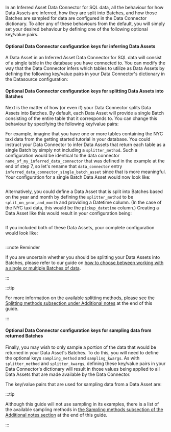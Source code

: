 
In an Inferred Asset Data Connector for SQL data, all the behaviour for how Data Assets are inferred, how they are split into Batches, and how those Batches are sampled for data are configured in the Data Connector dictionary.  To alter any of these behaviours from the default, you will simply set your desired behaviour by defining one of the following optional key/value pairs.

#### Optional Data Connector configuration keys for inferring Data Assets

A Data Asset in an Inferred Asset Data Connector for SQL data will consist of a single table in the database you have connected to.  You can modify the way that the Data Connector infers which tables to utilize as Data Assets by defining the following key/value pairs in your Data Connector's dictionary in the Datasource configuration:

<NoteOptionalDataConnectorKeys inferred={true} />

#### Optional Data Connector configuration keys for splitting Data Assets into Batches

Next is the matter of how (or even if) your Data Connector splits Data Assets into Batches.  By default, each Data Asset will provide a single Batch consisting of the entire table that it corresponds to.  You can change this behaviour by specifying the following key/value pairs:

<NoteOptionalDataConnectorKeys splitting={true} />

For example, imagine that you have one or more tables containing the NYC taxi data from the getting started tutorial in your database.  You could instruct your Data Connector to infer Data Assets that return each table as a single Batch by simply not including a `splitter_method`.  Such a configuration would be identical to the data connector `name_of_my_inferred_data_connector` that was defined in the example at the end of step 7, so let's rename that `data_connector` entry `inferred_data_connector_single_batch_asset` since that is more meaningful.  Your configuration for a single Batch Data Asset would now look like:

```python name="inferred sql data asset single batch"
```

Alternatively, you could define a Data Asset that is split into Batches based on the year and month by defining the `splitter_method` to be `split_on_year_and_month` and providing a Datetime column. (In the case of the NYC taxi data, this would be the `pickup_datetime` column.)  Creating a Data Asset like this would result in your configuration being:

```python name="inferred sql data asset multi batch"
```

If you included both of these Data Assets, your complete configuration would look like:

```python name="full configuration for sql inferred Datasource"
```

:::note Reminder

If you are uncertain whether you should be splitting your Data Assets into Batches, please refer to our guide on [how to choose between working with a single or multiple Batches of data](../../how_to_choose_between_working_with_a_single_or_multiple_batches_of_data.md).

:::

:::tip

For more information on the available splitting methods, please see the [Splitting methods subsection under Additional notes](#splitting-methods) at the end of this guide.

:::

#### Optional Data Connector configuration keys for sampling data from returned Batches

Finally, you may wish to only sample a portion of the data that would be returned in your Data Asset's Batches.  To do this, you will need to define the optional keys `sampling_method` and `sampling_kwargs`.  As with `splitter_method` and `splitter_kwargs`, defining these key/value pairs in your Data Connector's dictionary will result in those values being applied to all Data Assets that are made available by the Data Connector.

The key/value pairs that are used for sampling data from a Data Asset are:

<NoteOptionalDataConnectorKeys sampling={true} />

:::tip

Although this guide will not use sampling in its examples, there is a list of the available sampling methods in [the Sampling methods subsection of the Additional notes section](#sampling-methods) at the end of this guide.

:::